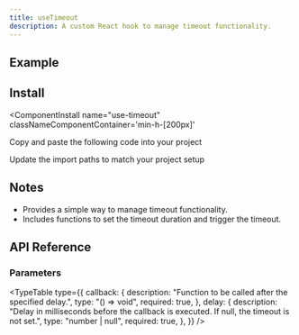 ```yaml
---
title: useTimeout
description: A custom React hook to manage timeout functionality.
---
```


## Example

<ComponentPreview
  name="use-timeout-ex-01"
  classNameComponentContainer='min-h-[200px]'
/>


## Install
<ComponentInstall
  name="use-timeout"
  classNameComponentContainer='min-h-[200px]'
>
<CLIInstall  name="use-timeout"   />

<ManualInstall>

<Steps>

<Step>

Copy and paste the following code into your project

</Step>

<ComponentSource name="use-timeout"/>

<Step>

Update the import paths to match your project setup

</Step>

</Steps>


</ManualInstall>


</ComponentInstall>


## Notes
- Provides a simple way to manage timeout functionality.
- Includes functions to set the timeout duration and trigger the timeout.


## API Reference

### Parameters

<TypeTable
  type={{
    callback: {
      description: "Function to be called after the specified delay.",
      type: "() => void",
      required: true,
    },
    delay: {
      description: "Delay in milliseconds before the callback is executed. If null, the timeout is not set.",
      type: "number | null",
      required: true,
    },
  }}
/>

